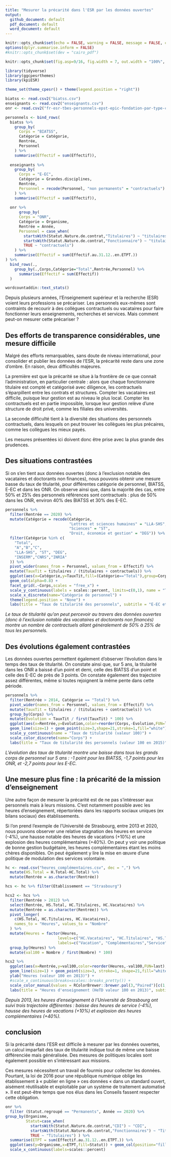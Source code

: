```yaml
---
title: "Mesurer la précarité dans l'ESR par les données ouvertes"
output:
  github_document: default
  pdf_document: default
  word_document: default
---
```


```r
knitr::opts_chunk$set(echo = FALSE, warning = FALSE, message = FALSE, cache = FALSE)
options(dplyr.summarise.inform = FALSE)
#knitr::opts_chunk$set(dev = "cairo_pdf")

knitr::opts_chunk$set(fig.asp=9/16, fig.width = 7, out.width = "100%", fig.retina = 4)

library(tidyverse)
library(ggcpesrthemes)
library(kpiESR)

theme_set(theme_cpesr() + theme(legend.position = "right"))
```

```r
biatss <- read.csv2("biatss.csv")
enseignants <- read.csv2("enseignants.csv")
onr <- read.csv2("fr-esr-tbes-personnels-epst-epic-fondation-par-type-contrat-emploi.csv", dec='.')

personnels <- bind_rows(
  biatss %>%
    group_by(
      Corps = "BIATSS",
      Catégorie = Catégorie,
      Rentrée,
      Personnel
    ) %>%
    summarise(Effectif = sum(Effectif)),
  
  enseignants %>%
    group_by(
      Corps = "E-EC",
      Catégorie = Grandes.disciplines,
      Rentrée,
      Personnel = recode(Personnel, "non permanents" = "contractuels")
    ) %>%
    summarise(Effectif = sum(Effectif)),
  
  onr %>%
      group_by(
      Corps = "ONR",
      Catégorie = Organisme,
      Rentrée = Année,
      Personnel = case_when(
        startsWith(Statut.Nature.de.contrat,"Titulaires") ~ "titulaires",
        startsWith(Statut.Nature.de.contrat,"Fonctionnaire") ~ "titulaires",
        TRUE ~ "contractuels")
    ) %>%
    summarise(Effectif = sum(Effectif.au.31.12..en.ETPT.))
) %>%
  bind_rows(.,
    group_by(.,Corps,Catégorie="Total",Rentrée,Personnel) %>%
      summarise(Effectif = sum(Effectif))
  )
```

```r
wordcountaddin::text_stats()
```

Depuis plusieurs années, l'Enseignement supérieur et la recherche (ESR) voient 
leurs professions se précariser. Les personnels eux-mêmes sont contraints de recourir
à des collègues contractuels ou vacataires pour faire fonctionner leurs enseignements,
recherches et services. Mais comment peut-on mesurer cette précariser ?

## Des efforts de transparence considérables, une mesure difficile

Malgré des efforts remarquables, sans doute de niveau international, pour consolider
et publier les données de l'ESR, la précarité reste dans une zone d'ombre.
En raison, deux difficultés majeures. 

La première est que la précarité se situe
à la frontière de ce que connait l'administration, en particulier centrale : 
alors que chaque fonctionnaire titulaire est compté et catégorisé avec diligence, 
les contractuels s'éparpillent entre les contrats et structures. 
Compter les vacataires est difficile, puisque leur gestion est au niveau le plus 
local. Compter les contractuels est en partie impossible, lorsque leur gestion 
relève d'une structure de droit privé, comme les filiales des universités.

La seconde difficulté tient à la diversité des situations des personnels contractuels,
dans lesquels on peut trouver les collègues les plus précaires, comme les collègues
les mieux payés. 

Les mesures présentées ici doivent donc être prise avec la plus grande des prudences.

## Des situations contrastées

Si on s'en tient aux données ouvertes (donc à l'exclusion notable des vacataires et 
doctorants non finances),
nous pouvons obtenir une mesure basse du taux de titularité, pour différentes 
catégorie de personnel, BIATSS, E-EC et dans les ONR. On observe ainsi que, dans 
la majorité des cas, entre 50% et 25% des personnels références sont contractuels :
plus de 50% dans les ONR, environ 40% des BIATSS et 30% des E-EC.



```r
personnels %>% 
  filter(Rentrée == 2020) %>%
  mutate(Catégorie = recode(Catégorie,
                            "Lettres et sciences humaines" = "LLA-SHS", 
                            "Sciences" = "ST", 
                            "Droit, économie et gestion" = "DEG")) %>%
  filter(Catégorie %in% c(
    "Total",
    "A","B","C",
    "LLA-SHS", "ST", "DEG",
    "INSERM","CNRS","INRIA"
  )) %>%
  pivot_wider(names_from = Personnel, values_from = Effectif) %>%
  mutate(TauxTit = titulaires / (titulaires + contractuels)) %>%
  ggplot(aes(x=Catégorie,y=TauxTit,fill=(Catégorie=="Total"),group=Corps)) + 
  geom_col(alpha=0.8) +
  facet_grid(.~Corps,scales = "free_x") +
  scale_y_continuous(labels = scales::percent, limits=c(0,1), name = "Taux de titularité") +
  scale_x_discrete(name="Catégorie de personnel") +
  theme(legend.position = "None") +
  labs(title = "Taux de titularité des personnels", subtitle = "E-EC et BIATSS du MESRI, et Opérateurs nationaux de recherche (ONR)", caption = "Source : SIES https://data.enseignementsup-recherche.gouv.fr")
```
_Le taux de titularité qu'on peut percevoir au travers des données ouvertes 
(donc à l'exclusion notable des vacataires et doctorants non financés) montre 
un nombre de contractuels allant généralement de 50% à 25% de tous les personnels._

## Des évolutions également contrastées

Les données ouvertes permettent également d'observer l'évolution dans le temps
des taux de titularité. On constate ainsi que, sur 5 ans, la titularité dans les 
ONR a baissé d'un point et demi, celle des BIATSS d'un point et celle des E-EC de 
près de 3 points. On constate également des trajectoire assez différentes, même
si toutes rejoignent la même pente dans cette période.

```r
personnels %>% 
  filter(Rentrée > 2014, Catégorie == "Total") %>% 
  pivot_wider(names_from = Personnel, values_from = Effectif) %>%
  mutate(TauxTit = titulaires / (titulaires + contractuels)) %>%
  group_by(Corps) %>%
  mutate(Evolution = TauxTit / first(TauxTit) * 100) %>%
  ggplot(aes(x=Rentrée,y=Evolution,color=reorder(Corps,-Evolution,FUN=last),group=Corps)) + 
  geom_line(size=1) + geom_point(size=3,shape=21,stroke=1,fill="white") +
  scale_y_continuous(name = "Taux de titularité (valeur 100)") +
  scale_color_discrete(name="Corps") +
  labs(title = "Taux de titularité des personnels (valeur 100 en 2015)", subtitle = "E-EC et BIATSS du MESRI, et Opérateurs nationaux de recherche (ONR)", caption = "Source : SIES https://data.enseignementsup-recherche.gouv.fr")
```
_L'évolution des taux de titularité montre une baisse dans tous les grands corps 
de personnel sur 5 ans : -1 point pour les BIATSS, -1,7 points pour les ONR, et -2,7 points pour les E-EC._


## Une mesure plus fine : la précarité de la mission d'enseignement

Une autre façon de mesurer la précarité est de ne pas s'intéresser aux personnels
mais à leurs missions. C'est notamment possible avec les heures d'enseignement,
répertoriées dans les rapports sociaux uniques (ex bilans sociaux) des établissements.

Si l'on prend l'exemple de l'Université de Strasbourg, entre 2013 et 2020, nous 
pouvons observer une relative stagnation des heures en service (-4%), une hausse
notable des heures de vacations (+10%) et une explosion des heures complémentaires
(+40%). On peut y voir une politique de bonne gestion budgétaire, les heures 
complémentaires étant les moins chères disponibles. On peut également y lire la 
mise en œuvre d'une politique de modulation des services volontaire.


```r
hc <- read.csv("heures_complémentaires.csv", dec = ",") %>%
  mutate(HS.Total = H.Total-HC.Total) %>%
  mutate(Rentrée = as.character(Rentrée))

hcs <- hc %>% filter(Etablissement == "Strasbourg") 

hcs2 <- hcs %>%
  filter(Rentrée > 2012) %>% 
  select(Rentrée, HS.Total, HC.Titulaires, HC.Vacataires) %>%
  mutate(Rentrée = as.character(Rentrée)) %>%
  pivot_longer(
    c(HS.Total, HC.Titulaires, HC.Vacataires),
    names_to = "Heures", values_to = "Nombre"
  ) %>%
  mutate(Heures = factor(Heures,
                       levels=c("HC.Vacataires", "HC.Titulaires", "HS.Total"),
                       labels=c("Vacation", "Complémentaires","Service"))) %>%
  group_by(Heures) %>%
  mutate(val100 = Nombre / first(Nombre) * 100) 

hcs2 %>%
  ggplot(aes(x=Rentrée,y=val100,color=reorder(Heures,-val100,FUN=last), group=Heures)) +
  geom_line(size=1) + geom_point(size=3, stroke=1, shape=21,fill="white") +
  ylab("Heures (valeur 100 en 2013)") +
  #scale_x_continuous(breaks=scales::breaks_pretty()) +
  scale_color_manual(values = RColorBrewer::brewer.pal(3,"Paired")[c(1,3,2)], name="HeTD") +
  labs(title = "Heures d'enseignement (HeTD valeur 100 en 2013)", subtitle = "Université de Strasbourg", caption = "Source : Bilans sociaux et rapports sociaux uniques de l'Université de Strasbourg")
```
_Depuis 2013, les heures d'enseignement à l'Université de Strasbourg ont suivi 
trois trajectoire différentes : baisse des heures de service (-4%), hausse
des heures de vacations (+10%) et explosion des heures complémentaires
(+40%)._

## conclusion

Si la précarité dans l'ESR est difficile à mesurer par les données ouvertes, un 
calcul imparfait des taux de titularité indique tout de même une baisse 
différenciée mais généralisée. 
Des mesures de politiques locales sont également possible en s'intéressant aux missions.

Ces mesures nécessitent un travail de fourmis pour collecter les données. 
Pourtant, la loi de 2016 pour une république numérique
oblige les établissement à « publier en ligne » ces données « dans un standard 
ouvert, aisément réutilisable et exploitable par un système de traitement automatisé ».
Il est peut-être temps que nos élus dans les Conseils fassent respecter cette obligation.


```r
onr %>% 
  filter (Statut.regroupé == "Permanents", Année == 2020) %>% 
group_by(Organisme,
         Statut=case_when(
           startsWith(Statut.Nature.de.contrat,"CDI") ~ "CDI",
           startsWith(Statut.Nature.de.contrat,"Fonctionnaires") ~ "Tit. autres organismes", 
           TRUE ~ "Titulaires") ) %>%
  summarise(ETPT = sum(Effectif.au.31.12..en.ETPT.)) %>% 
  ggplot(aes(y=Organisme,x=ETPT,fill=Statut)) + geom_col(position="fill") +
  scale_x_continuous(labels=scales::percent)
```



